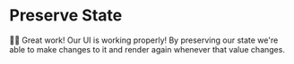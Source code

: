 # Preserve State

<EpicVideo url="https://www.epicreact.dev/tutorials/build-react-hooks/use-state/state-is-reset-to-initialstate-on-each-render/solution" />

👨‍💼 Great work! Our UI is working properly! By preserving our state we're able to
make changes to it and render again whenever that value changes.
